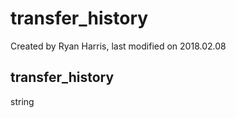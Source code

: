 
# transfer_history 

 Created by  Ryan Harris, last modified on 2018.02.08

## transfer_history

string



